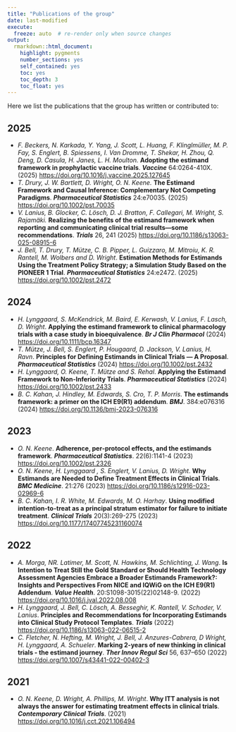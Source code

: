 ```yaml
---
title: "Publications of the group"
date: last-modified
execute:   
  freeze: auto  # re-render only when source changes
output: 
  rmarkdown::html_document:
    highlight: pygments
    number_sections: yes
    self_contained: yes
    toc: yes
    toc_depth: 3
    toc_float: yes
---
```


Here we list the publications that the group has written or contributed to:

## 2025

- *F. Beckers, N. Karkada, Y. Yang, J. Scott, L. Huang, F. Klinglmüller, M. P. Fay, S. Englert, B. Spiessens, I. Van Dromme, T. Shekar, H. Zhou, Q. Deng, D. Casula, H. Janes, L. H. Moulton.* **Adopting the estimand framework in prophylactic vaccine trials**. ***Vaccine*** 64:0264-410X. (2025) <https://doi.org/10.1016/j.vaccine.2025.127645>
- *T. Drury, J. W. Bartlett, D. Wright, O. N. Keene.* **The Estimand Framework and Causal Inference: Complementary Not Competing Paradigms**. ***Pharmaceutical Statistics*** 24:e70035. (2025) <https://doi.org/10.1002/pst.70035>
- *V. Lanius, B. Glocker, C. Lösch, D. J. Bratton, F. Callegari, M. Wright, S. Rajamäki.* **Realizing the benefits of the estimand framework when reporting and communicating clinical trial results—some recommendations**. ***Trials*** 26, 241 (2025) <https://doi.org/10.1186/s13063-025-08915-6>
- *J. Bell, T. Drury, T. Mütze, C. B. Pipper, L. Guizzaro, M. Mitroiu, K. R. Rantell, M. Wolbers and D. Wright*. **Estimation Methods for Estimands Using the Treatment Policy Strategy; a Simulation Study Based on the PIONEER 1 Trial**. ***Pharmaceutical Statistics*** 24:e2472. (2025) <https://doi.org/10.1002/pst.2472>


## 2024
- *H. Lynggaard, S. McKendrick, M. Baird, E. Kerwash,  V. Lanius, F. Lasch, D. Wright*. **Applying the estimand framework to clinical pharmacology trials with a case study in bioequivalence**. ***Br J Clin Pharmacol*** (2024) <https://doi.org/10.1111/bcp.16347>
- *T. Mütze, J. Bell, S. Englert, P. Hougaard, D. Jackson, V. Lanius, H. Ravn*. **Principles for Defining Estimands in Clinical Trials — A Proposal**. ***Pharmaceutical Statistics*** (2024) <https://doi.org/10.1002/pst.2432>
- *H. Lynggaard, O. Keene, T. Mütze and S. Rehal*. **Applying the Estimand Framework to Non-Inferiority Trials**. ***Pharmaceutical Statistics*** (2024) <https://doi.org/10.1002/pst.2433>
- *B. C. Kahan, J. Hindley, M. Edwards, S. Cro, T. P. Morris*. **The estimands framework: a primer on the ICH E9(R1) addendum**. ***BMJ***. 384:e076316 (2024) <https://doi.org/10.1136/bmj-2023-076316>

## 2023
- *O. N. Keene*. **Adherence, per‐protocol effects, and the estimands framework**. ***Pharmaceutical Statistics***.  22(6):1141-4 (2023) <https://doi.org/10.1002/pst.2326>
- *O. N. Keene, H. Lynggaard , S. Englert, V. Lanius, D. Wright*. **Why Estimands are Needed to Define Treatment Effects in Clinical Trials**. ***BMC Medicine***. 21:276 (2023) <https://doi.org/10.1186/s12916-023-02969-6>
- *B. C. Kahan, I. R. White, M. Edwards, M. O. Harhay*. **Using modified intention-to-treat as a principal stratum estimator for failure to initiate treatment**. ***Clinical Trials*** 20(3):269-275 (2023)  <https://doi.org/10.1177/17407745231160074>

## 2022
- *A. Morga, NR. Latimer, M. Scott, N. Hawkins, M. Schlichting, J. Wang*. **Is Intention to Treat Still the Gold Standard or Should Health Technology Assessment Agencies Embrace a Broader Estimands Framework?: Insights and Perspectives From NICE and IQWiG on the ICH E9(R1) Addendum**. ***Value Health***. 20:S1098-3015(22)02148-9. (2022) <https://doi.org/10.1016/j.jval.2022.08.008> 
- *H. Lynggaard, J. Bell, C. Lösch, A. Besseghir, K. Rantell, V. Schoder, V. Lanius*. **Principles and Recommendations for Incorporating Estimands into Clinical Study Protocol Templates**. ***Trials*** (2022) <https://doi.org/10.1186/s13063-022-06515-2> 
- *C. Fletcher, N. Hefting, M. Wright, J. Bell, J. Anzures-Cabrera, D Wright, H. Lynggaard, A. Schueler*. **Marking 2-years of new thinking in clinical trials - the estimand journey**. ***Ther Innov Regul Sci*** 56, 637–650 (2022) <https://doi.org/10.1007/s43441-022-00402-3> 

## 2021
- *O. N. Keene, D. Wright, A. Phillips, M. Wright*. **Why ITT analysis is not always the answer for estimating treatment effects in clinical trials**. ***Contemporary Clinical Trials***. (2021) <https://doi.org/10.1016/j.cct.2021.106494>